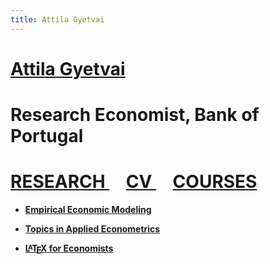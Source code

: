 ```yaml
---
title: Attila Gyetvai
---
```

<h1 class=name>   <a class=text1 href="/"> Attila Gyetvai </a> </h1>
<h1 class=affil>  Research Economist, Bank of Portugal </h1>
<h1 class=navbar> <a class=text1 href="research"> RESEARCH </a> &nbsp; &nbsp; <a class=text1 href="CV_AttilaGyetvai.pdf"> CV </a> &nbsp; &nbsp; <a class=text1 href="courses"> COURSES </a> </h1>


<ul>
  <li> 
    <p> 
      <a class=text1 href="https://github.com/agyetvai/empirical_econ_modeling_g"><b>Empirical Economic Modeling</b></a> </br>
    </p>
  </li>
  
  <li> 
    <p> 
      <a class=text1 href="https://github.com/agyetvai/applied_metrics_u"><b>Topics in Applied Econometrics</b></a> </br>
    </p>
  </li>
  
  <li> 
    <p> 
      <a class=text1 href="https://github.com/agyetvai/LaTeX4Econ"><b>L<span style="text-transform: uppercase; font-size: 0.75em; vertical-align: 0.25em; margin-left: -0.36em; margin-right: -0.15em; line-height: 1ex;">a</span>T<span style="text-transform: uppercase; vertical-align: -0.25em; margin-left: -0.1667em; margin-right: -0.125em; line-height: 1ex;">e</span>X for Economists</b></a> </br>
    </p>
  </li>

</ul>

